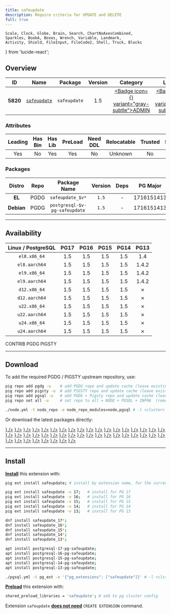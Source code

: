 ```yaml
---
title: safeupdate
description: Require criteria for UPDATE and DELETE
full: true
---
```


    Scale, Clock, Globe, Brain, Search, ChartNoAxesCombined,
    Sparkles, BookA, Boxes, Wrench, Variable, Landmark,
    Activity, Shield, FileInput, FileCode2, Shell, Truck, Blocks
} from 'lucide-react';

## Overview

| <TooltipIconButton tooltip="Extension unique identifier" side="top">ID</TooltipIconButton> | <TooltipIconButton tooltip="Extension name" side="top">Name</TooltipIconButton> | <TooltipIconButton tooltip="Package name for installation" side="top">Package</TooltipIconButton> | <TooltipIconButton tooltip="Latest available extension version" side="top">Version</TooltipIconButton> | <TooltipIconButton tooltip="Extension category" side="top">Category</TooltipIconButton> | <TooltipIconButton tooltip="Open source license" side="top">License</TooltipIconButton> | <TooltipIconButton tooltip="Programming language" side="top">Lang</TooltipIconButton> |
|:--------:|:--------:|:----------:|:--------------:|:---------------------------------------:|:------------------------------------------------------:|:----:|
| **5820** | [`safeupdate`](https://github.com/eradman/pg-safeupdate) | `safeupdate` | 1.5 | <a href="/ext/admin" className="no-underline"><Badge icon={<Landmark />} variant="gray-subtle">ADMIN</Badge></a> | <a href="/ext/list/license#isc" className="no-underline"><Badge icon={<Scale />} variant="blue-subtle">ISC</Badge></a> | <a href="/ext/list/lang#c"><Badge icon={<FileCode2 />} variant="blue-subtle">C</Badge></a> |

### Attributes

| <TooltipIconButton tooltip="The Primary Leading extension in the Package" side="top">Leading</TooltipIconButton> | <TooltipIconButton tooltip="Contains binary utils" side="top">Has Bin</TooltipIconButton> | <TooltipIconButton tooltip="Contains .so shared library files" side="top">Has Lib</TooltipIconButton> | <TooltipIconButton tooltip="Requires preloading via shared_preload_libraries" side="top">PreLoad</TooltipIconButton> | <TooltipIconButton tooltip="Requires CREATE EXTENSION DDL command" side="top">Need DDL</TooltipIconButton> | <TooltipIconButton tooltip="Can be installed in any schema" side="top">Relocatable</TooltipIconButton> | <TooltipIconButton tooltip="Can be created by non-superuser" side="top">Trusted</TooltipIconButton> | <TooltipIconButton tooltip="Schemas used by this extension" side="top">Schemas</TooltipIconButton> |
|:-------:|:-------:|:-------:|:-------:|:--------:|:-----------:|:-------:|:-------:|
| Yes | No | Yes | Yes | No | Unknown | No | - |

### Packages

| <TooltipIconButton tooltip="Linux distribution family, EL or Debian" side="top">Distro</TooltipIconButton> | <TooltipIconButton tooltip="Package repository" side="top">Repo</TooltipIconButton> | <TooltipIconButton tooltip="The RPM/DEB Package Name Pattern (replace $v with real pg major)" side="top">Package Name</TooltipIconButton> | <TooltipIconButton tooltip="Latest package version" side="top">Version</TooltipIconButton> | <TooltipIconButton tooltip="RPM/DEB Package dependencies" side="top">Deps</TooltipIconButton> | <TooltipIconButton tooltip="Available in these PostgreSQL Major Versions" side="top">PG Major</TooltipIconButton> |
|:----------:|:--------:|:------------------------:|:-----------:|:------------:|:------------------:|
|   **EL**   | <Badge variant="blue-subtle"><span className="font-bold">PGDG</span></Badge> | `safeupdate_$v*` | `1.5` | - | <Badge variant="green-subtle">17</Badge><Badge variant="green-subtle">16</Badge><Badge variant="green-subtle">15</Badge><Badge variant="green-subtle">14</Badge><Badge variant="green-subtle">13</Badge> |
| **Debian** | <Badge variant="blue-subtle"><span className="font-bold">PGDG</span></Badge> | `postgresql-$v-pg-safeupdate` | `1.5` | - | <Badge variant="green-subtle">17</Badge><Badge variant="green-subtle">16</Badge><Badge variant="green-subtle">15</Badge><Badge variant="green-subtle">14</Badge><Badge variant="red-subtle">13</Badge> |



------

## Availability

| <TooltipIconButton tooltip="Linux Distro Arch / PostgreSQL Major Version" side="top">Linux / PostgreSQL </TooltipIconButton> | **PG17** | **PG16** | **PG15** | **PG14** | **PG13** |
|:-----:|:-----:|:-----:|:-----:|:-----:|:-----:|
| `el8.x86_64` | <Badge variant="blue-subtle">1.5</Badge> | <Badge variant="blue-subtle">1.5</Badge> | <Badge variant="blue-subtle">1.5</Badge> | <Badge variant="blue-subtle">1.5</Badge> | <Badge variant="blue-subtle">1.4</Badge> |
| `el8.aarch64` | <Badge variant="blue-subtle">1.5</Badge> | <Badge variant="blue-subtle">1.5</Badge> | <Badge variant="blue-subtle">1.5</Badge> | <Badge variant="blue-subtle">1.5</Badge> | <Badge variant="blue-subtle">1.4.2</Badge> |
| `el9.x86_64` | <Badge variant="blue-subtle">1.5</Badge> | <Badge variant="blue-subtle">1.5</Badge> | <Badge variant="blue-subtle">1.5</Badge> | <Badge variant="blue-subtle">1.5</Badge> | <Badge variant="blue-subtle">1.4.2</Badge> |
| `el9.aarch64` | <Badge variant="blue-subtle">1.5</Badge> | <Badge variant="blue-subtle">1.5</Badge> | <Badge variant="blue-subtle">1.5</Badge> | <Badge variant="blue-subtle">1.5</Badge> | <Badge variant="blue-subtle">1.4.2</Badge> |
| `d12.x86_64` | <Badge variant="amber-subtle">1.5</Badge> | <Badge variant="amber-subtle">1.5</Badge> | <Badge variant="amber-subtle">1.5</Badge> | <Badge variant="amber-subtle">1.5</Badge> | <Badge variant="red-subtle">✗</Badge> |
| `d12.aarch64` | <Badge variant="amber-subtle">1.5</Badge> | <Badge variant="amber-subtle">1.5</Badge> | <Badge variant="amber-subtle">1.5</Badge> | <Badge variant="amber-subtle">1.5</Badge> | <Badge variant="red-subtle">✗</Badge> |
| `u22.x86_64` | <Badge variant="amber-subtle">1.5</Badge> | <Badge variant="amber-subtle">1.5</Badge> | <Badge variant="amber-subtle">1.5</Badge> | <Badge variant="amber-subtle">1.5</Badge> | <Badge variant="red-subtle">✗</Badge> |
| `u22.aarch64` | <Badge variant="amber-subtle">1.5</Badge> | <Badge variant="amber-subtle">1.5</Badge> | <Badge variant="amber-subtle">1.5</Badge> | <Badge variant="amber-subtle">1.5</Badge> | <Badge variant="red-subtle">✗</Badge> |
| `u24.x86_64` | <Badge variant="amber-subtle">1.5</Badge> | <Badge variant="amber-subtle">1.5</Badge> | <Badge variant="amber-subtle">1.5</Badge> | <Badge variant="amber-subtle">1.5</Badge> | <Badge variant="red-subtle">✗</Badge> |
| `u24.aarch64` | <Badge variant="amber-subtle">1.5</Badge> | <Badge variant="amber-subtle">1.5</Badge> | <Badge variant="amber-subtle">1.5</Badge> | <Badge variant="amber-subtle">1.5</Badge> | <Badge variant="red-subtle">✗</Badge> |

<Badge variant="green-subtle"><span className="font-black">CONTRIB</span></Badge> <Badge variant="blue-subtle"><span className="font-black">PGDG</span></Badge> <Badge variant="amber-subtle"><span className="font-black">PIGSTY</span></Badge>

------

## Download

To add the required PGDG / PIGSTY upstream repository, use:

```bash tab="pig"
pig repo add pgdg -u    # add PGDG repo and update cache (leave existing repos)
pig repo add pigsty -u  # add PIGSTY repo and update cache (leave existing repos)
pig repo add pgsql -u   # add PGDG + Pigsty repo and update cache (leave existing repos)
pig repo set all -u     # set repo to all = NODE + PGSQL + INFRA  (remove existing repos)
```
```bash tab="pigsty"
./node.yml -t node_repo -e node_repo_modules=node,pgsql # -l <cluster>
```

Or download the latest packages directly:

<Files>
    <Folder name="el8.x86_64">
        <a href="https://download.postgresql.org/pub/repos/yum/17/redhat/rhel-8-x86_64/safeupdate_17-1.5-1PGDG.rhel8.x86_64.rpm"><File name="safeupdate_17-1.5-1PGDG.rhel8.x86_64.rpm" icon={<Package className="text-emerald-500" />} /></a>
        <a href="https://download.postgresql.org/pub/repos/yum/16/redhat/rhel-8-x86_64/safeupdate_16-1.5-1PGDG.rhel8.x86_64.rpm"><File name="safeupdate_16-1.5-1PGDG.rhel8.x86_64.rpm" icon={<Package className="text-emerald-500" />} /></a>
        <a href="https://download.postgresql.org/pub/repos/yum/15/redhat/rhel-8-x86_64/safeupdate_15-1.5-1PGDG.rhel8.x86_64.rpm"><File name="safeupdate_15-1.5-1PGDG.rhel8.x86_64.rpm" icon={<Package className="text-emerald-500" />} /></a>
        <a href="https://download.postgresql.org/pub/repos/yum/14/redhat/rhel-8-x86_64/safeupdate_14-1.5-1PGDG.rhel8.x86_64.rpm"><File name="safeupdate_14-1.5-1PGDG.rhel8.x86_64.rpm" icon={<Package className="text-emerald-500" />} /></a>
        <a href="https://download.postgresql.org/pub/repos/yum/13/redhat/rhel-8-x86_64/safeupdate_13-1.4-1.rhel8.x86_64.rpm"><File name="safeupdate_13-1.4-1.rhel8.x86_64.rpm" icon={<Package className="text-emerald-500" />} /></a>
    </Folder>
    <Folder name="el8.aarch64">
        <a href="https://download.postgresql.org/pub/repos/yum/17/redhat/rhel-8-aarch64/safeupdate_17-1.5-1PGDG.rhel8.aarch64.rpm"><File name="safeupdate_17-1.5-1PGDG.rhel8.aarch64.rpm" icon={<Package className="text-orange-500" />} /></a>
        <a href="https://download.postgresql.org/pub/repos/yum/16/redhat/rhel-8-aarch64/safeupdate_16-1.5-1PGDG.rhel8.aarch64.rpm"><File name="safeupdate_16-1.5-1PGDG.rhel8.aarch64.rpm" icon={<Package className="text-orange-500" />} /></a>
        <a href="https://download.postgresql.org/pub/repos/yum/15/redhat/rhel-8-aarch64/safeupdate_15-1.5-1PGDG.rhel8.aarch64.rpm"><File name="safeupdate_15-1.5-1PGDG.rhel8.aarch64.rpm" icon={<Package className="text-orange-500" />} /></a>
        <a href="https://download.postgresql.org/pub/repos/yum/14/redhat/rhel-8-aarch64/safeupdate_14-1.5-1PGDG.rhel8.aarch64.rpm"><File name="safeupdate_14-1.5-1PGDG.rhel8.aarch64.rpm" icon={<Package className="text-orange-500" />} /></a>
        <a href="https://download.postgresql.org/pub/repos/yum/13/redhat/rhel-8-aarch64/safeupdate_13-1.4.2-1.rhel8.aarch64.rpm"><File name="safeupdate_13-1.4.2-1.rhel8.aarch64.rpm" icon={<Package className="text-orange-500" />} /></a>
    </Folder>
    <Folder name="el9.x86_64">
        <a href="https://download.postgresql.org/pub/repos/yum/17/redhat/rhel-9-x86_64/safeupdate_17-1.5-1PGDG.rhel9.x86_64.rpm"><File name="safeupdate_17-1.5-1PGDG.rhel9.x86_64.rpm" icon={<Package className="text-emerald-500" />} /></a>
        <a href="https://download.postgresql.org/pub/repos/yum/16/redhat/rhel-9-x86_64/safeupdate_16-1.5-1PGDG.rhel9.x86_64.rpm"><File name="safeupdate_16-1.5-1PGDG.rhel9.x86_64.rpm" icon={<Package className="text-emerald-500" />} /></a>
        <a href="https://download.postgresql.org/pub/repos/yum/15/redhat/rhel-9-x86_64/safeupdate_15-1.5-1PGDG.rhel9.x86_64.rpm"><File name="safeupdate_15-1.5-1PGDG.rhel9.x86_64.rpm" icon={<Package className="text-emerald-500" />} /></a>
        <a href="https://download.postgresql.org/pub/repos/yum/14/redhat/rhel-9-x86_64/safeupdate_14-1.5-1PGDG.rhel9.x86_64.rpm"><File name="safeupdate_14-1.5-1PGDG.rhel9.x86_64.rpm" icon={<Package className="text-emerald-500" />} /></a>
        <a href="https://download.postgresql.org/pub/repos/yum/13/redhat/rhel-9-x86_64/safeupdate_13-1.4.2-1.rhel9.x86_64.rpm"><File name="safeupdate_13-1.4.2-1.rhel9.x86_64.rpm" icon={<Package className="text-emerald-500" />} /></a>
    </Folder>
    <Folder name="el9.aarch64">
        <a href="https://download.postgresql.org/pub/repos/yum/17/redhat/rhel-9-aarch64/safeupdate_17-1.5-1PGDG.rhel9.aarch64.rpm"><File name="safeupdate_17-1.5-1PGDG.rhel9.aarch64.rpm" icon={<Package className="text-orange-500" />} /></a>
        <a href="https://download.postgresql.org/pub/repos/yum/16/redhat/rhel-9-aarch64/safeupdate_16-1.5-1PGDG.rhel9.aarch64.rpm"><File name="safeupdate_16-1.5-1PGDG.rhel9.aarch64.rpm" icon={<Package className="text-orange-500" />} /></a>
        <a href="https://download.postgresql.org/pub/repos/yum/15/redhat/rhel-9-aarch64/safeupdate_15-1.5-1PGDG.rhel9.aarch64.rpm"><File name="safeupdate_15-1.5-1PGDG.rhel9.aarch64.rpm" icon={<Package className="text-orange-500" />} /></a>
        <a href="https://download.postgresql.org/pub/repos/yum/14/redhat/rhel-9-aarch64/safeupdate_14-1.5-1PGDG.rhel9.aarch64.rpm"><File name="safeupdate_14-1.5-1PGDG.rhel9.aarch64.rpm" icon={<Package className="text-orange-500" />} /></a>
        <a href="https://download.postgresql.org/pub/repos/yum/13/redhat/rhel-9-aarch64/safeupdate_13-1.4.2-1.rhel9.aarch64.rpm"><File name="safeupdate_13-1.4.2-1.rhel9.aarch64.rpm" icon={<Package className="text-orange-500" />} /></a>
    </Folder>
    <Folder name="d12.x86_64">
        <a href="https://repo.pigsty.io/apt/pgsql/bookworm/pool/main/p/pg-safeupdate/postgresql-17-pg-safeupdate_1.5-1PIGSTY~bookworm_amd64.deb"><File name="postgresql-17-pg-safeupdate_1.5-1PIGSTY~bookworm_amd64.deb" icon={<Box className="text-emerald-500" />} /></a>
        <a href="https://repo.pigsty.io/apt/pgsql/bookworm/pool/main/p/pg-safeupdate/postgresql-16-pg-safeupdate_1.5-1PIGSTY~bookworm_amd64.deb"><File name="postgresql-16-pg-safeupdate_1.5-1PIGSTY~bookworm_amd64.deb" icon={<Box className="text-emerald-500" />} /></a>
        <a href="https://repo.pigsty.io/apt/pgsql/bookworm/pool/main/p/pg-safeupdate/postgresql-15-pg-safeupdate_1.5-1PIGSTY~bookworm_amd64.deb"><File name="postgresql-15-pg-safeupdate_1.5-1PIGSTY~bookworm_amd64.deb" icon={<Box className="text-emerald-500" />} /></a>
        <a href="https://repo.pigsty.io/apt/pgsql/bookworm/pool/main/p/pg-safeupdate/postgresql-14-pg-safeupdate_1.5-1PIGSTY~bookworm_amd64.deb"><File name="postgresql-14-pg-safeupdate_1.5-1PIGSTY~bookworm_amd64.deb" icon={<Box className="text-emerald-500" />} /></a>
    </Folder>
    <Folder name="d12.aarch64">
        <a href="https://repo.pigsty.io/apt/pgsql/bookworm/pool/main/p/pg-safeupdate/postgresql-17-pg-safeupdate_1.5-1PIGSTY~bookworm_arm64.deb"><File name="postgresql-17-pg-safeupdate_1.5-1PIGSTY~bookworm_arm64.deb" icon={<Box className="text-orange-500" />} /></a>
        <a href="https://repo.pigsty.io/apt/pgsql/bookworm/pool/main/p/pg-safeupdate/postgresql-16-pg-safeupdate_1.5-1PIGSTY~bookworm_arm64.deb"><File name="postgresql-16-pg-safeupdate_1.5-1PIGSTY~bookworm_arm64.deb" icon={<Box className="text-orange-500" />} /></a>
        <a href="https://repo.pigsty.io/apt/pgsql/bookworm/pool/main/p/pg-safeupdate/postgresql-15-pg-safeupdate_1.5-1PIGSTY~bookworm_arm64.deb"><File name="postgresql-15-pg-safeupdate_1.5-1PIGSTY~bookworm_arm64.deb" icon={<Box className="text-orange-500" />} /></a>
        <a href="https://repo.pigsty.io/apt/pgsql/bookworm/pool/main/p/pg-safeupdate/postgresql-14-pg-safeupdate_1.5-1PIGSTY~bookworm_arm64.deb"><File name="postgresql-14-pg-safeupdate_1.5-1PIGSTY~bookworm_arm64.deb" icon={<Box className="text-orange-500" />} /></a>
    </Folder>
    <Folder name="u22.x86_64">
        <a href="https://repo.pigsty.io/apt/pgsql/jammy/pool/main/p/pg-safeupdate/postgresql-17-pg-safeupdate_1.5-1PIGSTY~jammy_amd64.deb"><File name="postgresql-17-pg-safeupdate_1.5-1PIGSTY~jammy_amd64.deb" icon={<Box className="text-emerald-500" />} /></a>
        <a href="https://repo.pigsty.io/apt/pgsql/jammy/pool/main/p/pg-safeupdate/postgresql-16-pg-safeupdate_1.5-1PIGSTY~jammy_amd64.deb"><File name="postgresql-16-pg-safeupdate_1.5-1PIGSTY~jammy_amd64.deb" icon={<Box className="text-emerald-500" />} /></a>
        <a href="https://repo.pigsty.io/apt/pgsql/jammy/pool/main/p/pg-safeupdate/postgresql-15-pg-safeupdate_1.5-1PIGSTY~jammy_amd64.deb"><File name="postgresql-15-pg-safeupdate_1.5-1PIGSTY~jammy_amd64.deb" icon={<Box className="text-emerald-500" />} /></a>
        <a href="https://repo.pigsty.io/apt/pgsql/jammy/pool/main/p/pg-safeupdate/postgresql-14-pg-safeupdate_1.5-1PIGSTY~jammy_amd64.deb"><File name="postgresql-14-pg-safeupdate_1.5-1PIGSTY~jammy_amd64.deb" icon={<Box className="text-emerald-500" />} /></a>
    </Folder>
    <Folder name="u22.aarch64">
        <a href="https://repo.pigsty.io/apt/pgsql/jammy/pool/main/p/pg-safeupdate/postgresql-17-pg-safeupdate_1.5-1PIGSTY~jammy_arm64.deb"><File name="postgresql-17-pg-safeupdate_1.5-1PIGSTY~jammy_arm64.deb" icon={<Box className="text-orange-500" />} /></a>
        <a href="https://repo.pigsty.io/apt/pgsql/jammy/pool/main/p/pg-safeupdate/postgresql-16-pg-safeupdate_1.5-1PIGSTY~jammy_arm64.deb"><File name="postgresql-16-pg-safeupdate_1.5-1PIGSTY~jammy_arm64.deb" icon={<Box className="text-orange-500" />} /></a>
        <a href="https://repo.pigsty.io/apt/pgsql/jammy/pool/main/p/pg-safeupdate/postgresql-15-pg-safeupdate_1.5-1PIGSTY~jammy_arm64.deb"><File name="postgresql-15-pg-safeupdate_1.5-1PIGSTY~jammy_arm64.deb" icon={<Box className="text-orange-500" />} /></a>
        <a href="https://repo.pigsty.io/apt/pgsql/jammy/pool/main/p/pg-safeupdate/postgresql-14-pg-safeupdate_1.5-1PIGSTY~jammy_arm64.deb"><File name="postgresql-14-pg-safeupdate_1.5-1PIGSTY~jammy_arm64.deb" icon={<Box className="text-orange-500" />} /></a>
    </Folder>
    <Folder name="u24.x86_64">
        <a href="https://repo.pigsty.io/apt/pgsql/noble/pool/main/p/pg-safeupdate/postgresql-17-pg-safeupdate_1.5-1PIGSTY~noble_amd64.deb"><File name="postgresql-17-pg-safeupdate_1.5-1PIGSTY~noble_amd64.deb" icon={<Box className="text-emerald-500" />} /></a>
        <a href="https://repo.pigsty.io/apt/pgsql/noble/pool/main/p/pg-safeupdate/postgresql-16-pg-safeupdate_1.5-1PIGSTY~noble_amd64.deb"><File name="postgresql-16-pg-safeupdate_1.5-1PIGSTY~noble_amd64.deb" icon={<Box className="text-emerald-500" />} /></a>
        <a href="https://repo.pigsty.io/apt/pgsql/noble/pool/main/p/pg-safeupdate/postgresql-15-pg-safeupdate_1.5-1PIGSTY~noble_amd64.deb"><File name="postgresql-15-pg-safeupdate_1.5-1PIGSTY~noble_amd64.deb" icon={<Box className="text-emerald-500" />} /></a>
        <a href="https://repo.pigsty.io/apt/pgsql/noble/pool/main/p/pg-safeupdate/postgresql-14-pg-safeupdate_1.5-1PIGSTY~noble_amd64.deb"><File name="postgresql-14-pg-safeupdate_1.5-1PIGSTY~noble_amd64.deb" icon={<Box className="text-emerald-500" />} /></a>
    </Folder>
    <Folder name="u24.aarch64">
        <a href="https://repo.pigsty.io/apt/pgsql/noble/pool/main/p/pg-safeupdate/postgresql-17-pg-safeupdate_1.5-1PIGSTY~noble_arm64.deb"><File name="postgresql-17-pg-safeupdate_1.5-1PIGSTY~noble_arm64.deb" icon={<Box className="text-orange-500" />} /></a>
        <a href="https://repo.pigsty.io/apt/pgsql/noble/pool/main/p/pg-safeupdate/postgresql-16-pg-safeupdate_1.5-1PIGSTY~noble_arm64.deb"><File name="postgresql-16-pg-safeupdate_1.5-1PIGSTY~noble_arm64.deb" icon={<Box className="text-orange-500" />} /></a>
        <a href="https://repo.pigsty.io/apt/pgsql/noble/pool/main/p/pg-safeupdate/postgresql-15-pg-safeupdate_1.5-1PIGSTY~noble_arm64.deb"><File name="postgresql-15-pg-safeupdate_1.5-1PIGSTY~noble_arm64.deb" icon={<Box className="text-orange-500" />} /></a>
        <a href="https://repo.pigsty.io/apt/pgsql/noble/pool/main/p/pg-safeupdate/postgresql-14-pg-safeupdate_1.5-1PIGSTY~noble_arm64.deb"><File name="postgresql-14-pg-safeupdate_1.5-1PIGSTY~noble_arm64.deb" icon={<Box className="text-orange-500" />} /></a>
    </Folder>
</Files>

------

## Install

[**Install**](/docs/pgsql/ext/install) this extension with:

```bash tab="pig"
pig ext install safeupdate; # install by extension name, for the current active PG version

pig ext install safeupdate -v 17;   # install for PG 17
pig ext install safeupdate -v 16;   # install for PG 16
pig ext install safeupdate -v 15;   # install for PG 15
pig ext install safeupdate -v 14;   # install for PG 14
pig ext install safeupdate -v 13;   # install for PG 13
```
```bash tab="yum" 
dnf install safeupdate_17*;
dnf install safeupdate_16*;
dnf install safeupdate_15*;
dnf install safeupdate_14*;
dnf install safeupdate_13*;
```
```bash tab="apt" 
apt install postgresql-17-pg-safeupdate;
apt install postgresql-16-pg-safeupdate;
apt install postgresql-15-pg-safeupdate;
apt install postgresql-14-pg-safeupdate;
apt install postgresql-13-pg-safeupdate;
```
```bash tab="ansible"
./pgsql.yml -t pg_ext -e '{"pg_extensions": ["safeupdate"]}' # -l <cls>
```

[**Preload**](/docs/pgsql/ext/load) this extension with:

```bash
shared_preload_libraries = 'safeupdate'; # add to pg cluster config
```

Extension `safeupdate` [**does not need**](/docs/pgsql/ext/create#list-of-extensions-without-ddl) `CREATE EXTENSION` command.



